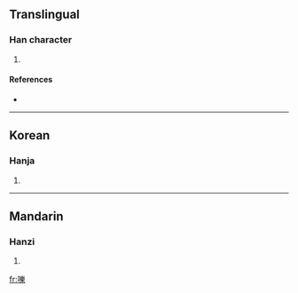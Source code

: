 ==Translingual==

===Han character===
{{Han char|rn=30|rad=口|as=15|sn=18|four=|canj=口女戈木 (RVID)}}

# {{defn|Han|sort=口15}}

====References====
* {{Han ref|kx=0213.020|dkj=04524|dj=0435.300|hdz=10700.080|uh=569B|ud=22171}}

----

==Korean==

===Hanja===
{{ko-hanja|hangeul=학|rv=hak|mr=hak}}

# {{defn|Korean}}

----

==Mandarin==

===Hanzi===
{{cmn-hanzi|pin=[[hù]] ([[hu4]])|wg=hu<sup>4</sup>}}

# {{defn|Mandarin}}

[[fr:嚛]]